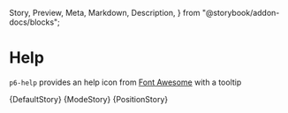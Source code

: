   Story,
  Preview,
  Meta,
  Markdown,
  Description,
} from "@storybook/addon-docs/blocks";



<Meta title="Atoms/Help" component="p6-help" />

# Help

`p6-help` provides an help icon from [Font Awesome](https://fontawesome.com/) with a tooltip

<Preview>
  <Story
    name="Sample"
    height="84px"
    parameters={DefaultStory.parameters}
    args={DefaultStory.args}
    argTypes={DefaultStory.argTypes}
  >
    {DefaultStory}
  </Story>
</Preview>

<Preview>
  <Story
    name="Mode"
    height="84px"
    parameters={ModeStory.parameters}
    args={ModeStory.args}
    argTypes={ModeStory.argTypes}
  >
    {ModeStory}
  </Story>
</Preview>

<Preview>
  <Story
    name="Position"
    height="84px"
    parameters={PositionStory.parameters}
    args={PositionStory.args}
    argTypes={PositionStory.argTypes}
  >
    {PositionStory}
  </Story>
</Preview>

<Description markdown={Readme} />
